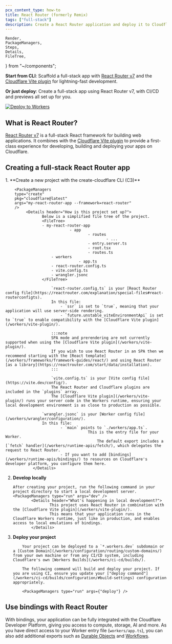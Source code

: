 ```yaml
---
pcx_content_type: how-to
title: React Router (formerly Remix)
tags: ["full-stack"]
description: Create a React Router application and deploy it to Cloudflare Workers
---
```


	Render,
	PackageManagers,
	Steps,
	Details,
	FileTree,
} from "~/components";

**Start from CLI**: Scaffold a full-stack app with [React Router v7](https://reactrouter.com/) and the [Cloudflare Vite plugin](/workers/vite-plugin/) for lightning-fast development.

<PackageManagers
	type="create"
	pkg="cloudflare@latest"
	args="my-react-router-app --framework=react-router"
/>

**Or just deploy**: Create a full-stack app using React Router v7, with CI/CD and previews all set up for you.

[![Deploy to Workers](https://deploy.workers.cloudflare.com/button)](https://deploy.workers.cloudflare.com/?url=https://github.com/cloudflare/templates/tree/main/react-router-starter-template)

## What is React Router?

[React Router v7](https://reactrouter.com/) is a full-stack React framework for building web applications.
It combines with the [Cloudflare Vite plugin](/workers/vite-plugin/) to provide a first-class experience for developing, building and deploying your apps on Cloudflare.

## Creating a full-stack React Router app

<Steps>
1. **Create a new project with the create-cloudflare CLI (C3)**

    	<PackageManagers
    	type="create"
    	pkg="cloudflare@latest"
    	args="my-react-router-app --framework=react-router"
    	/>
    		 <Details header="How is this project set up?">
        			Below is a simplified file tree of the project.
        			<FileTree>
        			- my-react-router-app
    							- app
    									- routes
    											- ...
    									- entry.server.ts
    									- root.tsx
    									- routes.ts
        				- workers
    								- app.ts
        				- react-router.config.ts
        				- vite.config.ts
        				- wrangler.jsonc
        			</FileTree>

    					`react-router.config.ts` is your [React Router config file](https://reactrouter.com/explanation/special-files#react-routerconfigts).
    					In this file:
    						- `ssr` is set to `true`, meaning that your application will use server-side rendering.
    						- `future.unstable_viteEnvironmentApi` is set to `true` to enable compatibility with the [Cloudflare Vite plugin](/workers/vite-plugin/).

    					:::note
    					SPA mode and prerendering are not currently supported when using the [Cloudflare Vite plugin](/workers/vite-plugin/).
    					If you wish to use React Router in an SPA then we recommend starting with the [React template](/workers/frameworks/framework-guides/react/) and using React Router [as a library](https://reactrouter.com/start/data/installation).
    					:::

    					`vite.config.ts` is your [Vite config file](https://vite.dev/config/).
    					The React Router and Cloudflare plugins are included in the `plugins` array.
    					The [Cloudflare Vite plugin](/workers/vite-plugin/) runs your server code in the Workers runtime, ensuring your local development environment is as close to production as possible.

        			`wrangler.jsonc` is your [Worker config file](/workers/wrangler/configuration/).
        			In this file:
        					- `main` points to `./workers/app.ts`.
    									This is the entry file for your Worker.
    										The default export includes a [`fetch` handler](/workers/runtime-apis/fetch/), which delegates the request to React Router.
        					- If you want to add [bindings](/workers/runtime-apis/bindings/) to resources on Cloudflare's developer platform, you configure them here.
        		</Details>

2.  **Develop locally**

        After creating your project, run the following command in your project directory to start a local development server.
        <PackageManagers type="run" args="dev" />
        		<Details header="What's happening in local development?">
        				This project uses React Router in combination with the [Cloudflare Vite plugin](/workers/vite-plugin/).
        				This means that your application runs in the Cloudflare Workers runtime, just like in production, and enables access to local emulations of bindings.
        		</Details>

3.  **Deploy your project**

        	Your project can be deployed to a `*.workers.dev` subdomain or a [Custom Domain](/workers/configuration/routing/custom-domains/) from your own machine or from any CI/CD system, including Cloudflare's own [Workers Builds](/workers/ci-cd/builds/).

        	The following command will build and deploy your project. If you are using CI, ensure you update your ["deploy command"](/workers/ci-cd/builds/configuration/#build-settings) configuration appropriately.

        	<PackageManagers type="run" args={"deploy"} />

</Steps>

## Use bindings with React Router

With bindings, your application can be fully integrated with the Cloudflare Developer Platform, giving you access to compute, storage, AI and more.
As you have direct access to your Worker entry file (`workers/app.ts`), you can also add additional exports such as [Durable Objects](/durable-objects/) and [Workflows](/workflows/).

<Render file="frameworks-bindings" />
